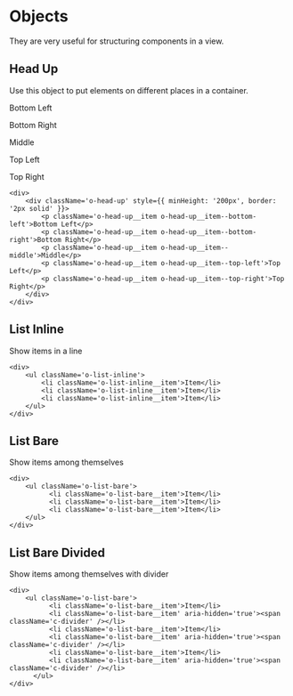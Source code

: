 
<Meta title='5.Docs|Objects'/>

# Objects
They are very useful for structuring components in a view.

## Head Up
Use this object to put elements on different places in a container.

<Preview> 
    <Story name='Head Up'>
        <div>
            <div className='o-head-up' style={{ minHeight: '200px', border: '2px solid' }}>
                <p className='o-head-up__item o-head-up__item--bottom-left'>Bottom Left</p>
                <p className='o-head-up__item o-head-up__item--bottom-right'>Bottom Right</p>
                <p className='o-head-up__item o-head-up__item--middle'>Middle</p>
                <p className='o-head-up__item o-head-up__item--top-left'>Top Left</p>
                <p className='o-head-up__item o-head-up__item--top-right'>Top Right</p>
            </div>
        </div>
    </Story>
</Preview>

    <div>
        <div className='o-head-up' style={{ minHeight: '200px', border: '2px solid' }}>
            <p className='o-head-up__item o-head-up__item--bottom-left'>Bottom Left</p>
            <p className='o-head-up__item o-head-up__item--bottom-right'>Bottom Right</p>
            <p className='o-head-up__item o-head-up__item--middle'>Middle</p>
            <p className='o-head-up__item o-head-up__item--top-left'>Top Left</p>
            <p className='o-head-up__item o-head-up__item--top-right'>Top Right</p>
        </div>
    </div>


## List Inline
Show items in a line

    <div>
        <ul className='o-list-inline'>
            <li className='o-list-inline__item'>Item</li>
            <li className='o-list-inline__item'>Item</li>
            <li className='o-list-inline__item'>Item</li>
        </ul>
    </div>

## List Bare
Show items among themselves

    <div>
        <ul className='o-list-bare'>
              <li className='o-list-bare__item'>Item</li>
              <li className='o-list-bare__item'>Item</li>
              <li className='o-list-bare__item'>Item</li>
        </ul>
    </div>

## List Bare Divided
Show items among themselves with divider

    <div>
        <ul className='o-list-bare'>
              <li className='o-list-bare__item'>Item</li>
              <li className='o-list-bare__item' aria-hidden='true'><span className='c-divider' /></li>
              <li className='o-list-bare__item'>Item</li>
              <li className='o-list-bare__item' aria-hidden='true'><span className='c-divider' /></li>
              <li className='o-list-bare__item'>Item</li>
              <li className='o-list-bare__item' aria-hidden='true'><span className='c-divider' /></li>
          </ul>
    </div>